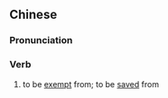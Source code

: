 {{also|免于}}
==Chinese==
{{zh-forms|s=免于}}

===Pronunciation===
{{zh-pron
|m=miǎnyú
|mn=bián-î/bián-û
|cat=a
}}

===Verb===
{{zh-adj}}

# to be [[exempt]] from; to be [[saved]] from